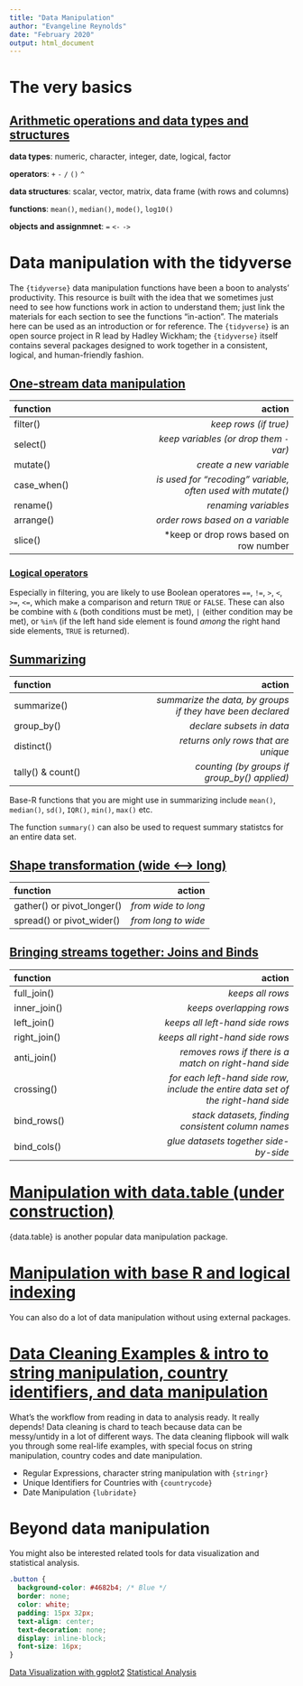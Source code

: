 ```yaml
---
title: "Data Manipulation"
author: "Evangeline Reynolds"
date: "February 2020"
output: html_document
---
```



# The very basics

## [Arithmetic operations and data types and structures](arithmetic_and_data_types.html){target="_blank"}

**data types**: numeric,    character,    integer,   date, logical,   factor 

**operators**: `+ `  `-`   `/`   `()` `^ `   

**data structures**: scalar, vector, matrix, data frame (with rows and columns)

**functions**: `mean()`, `median()`, `mode()`, `log10()`

**objects and assignmnet**: `=` `<-` `->` 

# Data manipulation with the tidyverse

The `{tidyverse}`  data manipulation functions have been a boon to analysts' productivity. This resource is built with the idea that we sometimes just need to see how functions work in action to understand them; just link the materials for each section to see the functions "in-action". The materials here can be used as an introduction or for reference. The `{tidyverse}` is an open source project in R lead by Hadley Wickham; the `{tidyverse}` itself contains several packages designed to work together in a consistent, logical, and human-friendly fashion.

## [One-stream data manipulation](one_stream_wrangle.html#3){target="_blank"}

|function |action |
| :--- | ---: |
| filter()    | *keep rows (if true)*|
| select()    | *keep variables (or drop them `-`var)*|
| mutate()    | *create a new variable*|
| case_when() | *is used for "recoding" variable, often used with mutate()*|
| rename()    | *renaming variables*|
| arrange()   | *order rows based on a variable*|
| slice()     | *keep or drop rows based on row number |


### [Logical operators](booleans.html#3){target="_blank"}

Especially in filtering, you are likely to use Boolean operatores `==`, `!=`, `>`, `<`, `>=`, `<=`, which make a comparison and return `TRUE` or `FALSE`.  These can also be combine with `&` (both conditions must be met), `|` (either condition may be met), or `%in%` (if the left hand side element is found *among* the right hand side elements, `TRUE` is returned).


## [Summarizing](summarize.html#3){target="_blank"}

|function |action |
| :--- | ---: |
| summarize() | *summarize the data, by groups if they have been declared*|
| group_by()  | *declare subsets in data*|
| distinct()  | *returns only rows that are unique*| 
| tally() & count()     | *counting (by groups if group_by() applied)*|


Base-R functions that you are might use in summarizing include `mean()`, `median()`, `sd()`, `IQR()`, `min()`, `max()` etc.

The function `summary()` can also be used to request summary statistcs for an entire data set. 

## [Shape transformation (wide <---> long)](long_to_wide_and_back.html#3){target="_blank"}

|function |action |
| :--- | ---: |
| gather() or pivot_longer() | *from wide to long*|
| spread() or pivot_wider() | *from long to wide*|


## [Bringing streams together: Joins and Binds](joining_data.html){target="_blank"}

|function |action |
| :--- | ---: |
| full_join() | *keeps all rows*|
| inner_join()  | *keeps overlapping rows*|
| left_join()  | *keeps all left-hand side rows*| 
| right_join()     | *keeps all right-hand side rows*|
| anti_join()     | *removes rows if there is a match on right-hand side*|
| crossing()    | *for each left-hand side row, include the entire data set of the right-hand side*|
| bind_rows()   |  *stack datasets, finding consistent column names* |
| bind_cols()   |  *glue datasets together side-by-side* |




# [Manipulation with data.table (under construction)](data.table.html){target="_blank"}


{data.table} is another popular data manipulation package. 

# [Manipulation with base R and logical indexing](logical_indexing.html){target="_blank"}

You can also do a lot of data manipulation without using external packages.

# [Data Cleaning Examples & intro to string manipulation, country identifiers, and data manipulation](https://evamaerey.github.io/data_manipulation/data_cleaning/data_cleaning){target="_blank"}

What's the workflow from reading in data to analysis ready.  It really depends!  Data cleaning is chard to teach because data can be messy/untidy in a lot of different ways.  The data cleaning flipbook will walk you through some real-life examples, with special focus on string manipulation, country codes and date manipulation.  

- Regular Expressions, character string manipulation with `{stringr}`
- Unique Identifiers for Countries with `{countrycode}`
- Date Manipulation `{lubridate}`




# Beyond data manipulation

You might also be interested related tools for data visualization and statistical analysis. 

```css
.button {
  background-color: #4682b4; /* Blue */
  border: none;
  color: white;
  padding: 15px 32px;
  text-align: center;
  text-decoration: none;
  display: inline-block;
  font-size: 16px;
}
```


<a href="https://evamaerey.github.io/ggplot2_grammar_guide/about" class="button">Data Visualization with ggplot2</a>
<a href="https://evamaerey.github.io/statistics/about" class="button">Statistical Analysis</a>

